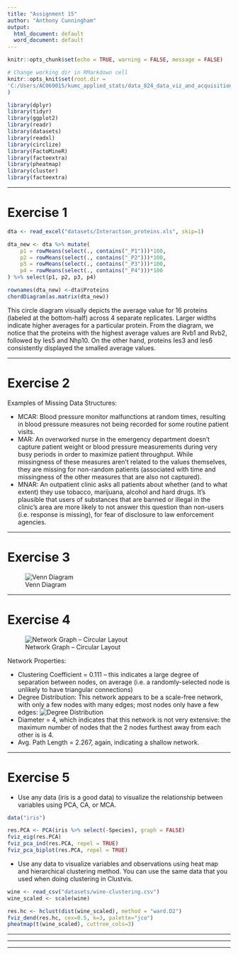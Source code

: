 ```yaml
---
title: "Assignment 15"
author: "Anthony Cunningham"
output:
  html_document: default
  word_document: default
---
```


```r
knitr::opts_chunk$set(echo = TRUE, warning = FALSE, message = FALSE)

# Change working dir in RMarkdown cell
knitr::opts_knit$set(root.dir = 
'C:/Users/AC069015/kumc_applied_stats/data_824_data_viz_and_acquisition'
)

library(dplyr)
library(tidyr)
library(ggplot2)
library(readr)
library(datasets)
library(readxl)
library(circlize)
library(FactoMineR)
library(factoextra)
library(pheatmap)
library(cluster)
library(factoextra)
```

___

# Exercise 1

```r
dta <- read_excel("datasets/Interaction_proteins.xls", skip=1)

dta_new <- dta %>% mutate(
    p1 = rowMeans(select(., contains("_P1")))*100,
    p2 = rowMeans(select(., contains("_P2")))*100,
    p3 = rowMeans(select(., contains("_P3")))*100,
    p4 = rowMeans(select(., contains("_P4")))*100
) %>% select(p1, p2, p3, p4)

rownames(dta_new) <-dta$Proteins
chordDiagram(as.matrix(dta_new))
```

This circle diagram visually depicts the average value for 16 proteins (labeled at the bottom-half) across 4 separate replicates. Larger widths indicate higher averages for a particular protein. From the diagram, we notice that the proteins with the highest average values are Rvb1 and Rvb2, followed by Ies5 and Nhp10. On the other hand, proteins Ies3 and Ies6 consistently displayed the smalled average values.

___

# Exercise 2

Examples of Missing Data Structures:

* MCAR: Blood pressure monitor malfunctions at random times, resulting in blood pressure measures not being recorded for some routine patient visits.
* MAR: An overworked nurse in the emergency department doesn't capture patient weight or blood pressure measurements during very busy periods in order to maximize patient throughput. While missingness of these measures aren't related to the values themselves, they are missing for non-random patients (associated with time and missingness of the other measures that are also not captured).
* MNAR: An outpatient clinic asks all patients about whether (and to what extent) they use tobacco, marijuana, alcohol and hard drugs. It's plausible that users of substances that are banned or illegal in the clinic's area are more likely to not answer this question than non-users (i.e. response is missing), for fear of disclosure to law enforcement agencies.

___

# Exercise 3

![Venn Diagram](/Users/AC069015/kumc_applied_stats/data_824_data_viz_and_acquisition/13_missing_data_and_networks/venn_diagram_exercise_3.png)

___

# Exercise 4

![Network Graph -- Circular Layout](/Users/AC069015/kumc_applied_stats/data_824_data_viz_and_acquisition/13_missing_data_and_networks/network_graph.png)

Network Properties:

* Clustering Coefficient = 0.111 -- this indicates a large degree of separation between nodes, on average (i.e. a randomly-selected node is unlikely to have triangular connections)
* Degree Distribution: This network appears to be a scale-free network, with only a few nodes with many edges; most nodes only have a few edges: ![Degree Distribution](/Users/AC069015/kumc_applied_stats/data_824_data_viz_and_acquisition/13_missing_data_and_networks/degree_dist.png)
* Diameter = 4, which indicates that this network is not very extensive: the maximum number of nodes that the 2 nodes furthest away from each other is is 4. 
* Avg. Path Length = 2.267, again, indicating a shallow network.

___

# Exercise 5

* Use any data (iris is a good data) to visualize the relationship between variables using 
PCA, CA, or MCA.

```r
data("iris")

res.PCA <- PCA(iris %>% select(-Species), graph = FALSE)
fviz_eig(res.PCA)
fviz_pca_ind(res.PCA, repel = TRUE)
fviz_pca_biplot(res.PCA, repel = TRUE)
```


* Use any data to visualize variables and observations using heat map and hierarchical 
clustering method.  You can use the same data that you used when doing clustering in 
Clustvis. 

```r
wine <- read_csv("datasets/wine-clustering.csv")
wine_scaled <- scale(wine)

res.hc <- hclust(dist(wine_scaled), method = "ward.D2")
fviz_dend(res.hc, cex=0.5, k=3, palette="jco")
pheatmap(t(wine_scaled), cuttree_cols=3)
```

___
___
___